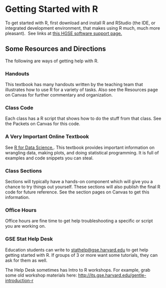 # Getting Started with R  {.unnumbered}

To get started with R, first download and install R and RStudio (the IDE, or integrated development environment, that makes using R much, much more pleasant).  See links at [this HGSE software support page.](https://its.gse.harvard.edu/research-software-support)

## Some Resources and Directions

The following are ways of getting help with R.

### Handouts {.unnumbered}

This textbook has many handouts written by the teaching team that illustrates how to use R for a variety of tasks. Also see the Resources page on Canvas for further commentary and organization.

### Class Code {.unnumbered}

Each class has a R script that shows how to do the stuff from that class. See the Packets on Canvas for this code.

### A Very Important Online Textbook {.unnumbered}

See [R for Data Science.](http://r4ds.had.co.nz/). This textbook provides important information on wrangling data, making plots, and doing statistical programming. It is full of examples and code snippets you can steal.

### Class Sections {.unnumbered}

Sections will typically have a hands-on component which will give you a chance to try things out yourself. These sections will also publish the final R code for future reference. See the section pages on Canvas to get this information.

### Office Hours {.unnumbered}

Office hours are fine time to get help troubleshooting a specific or script you are working on.

### GSE Stat Help Desk {.unnumbered}

Education students can write to [stathelp\@gse.harvard.edu](mailto:stathelp@gse.harvard.edu) to get help getting started with R. If groups of 3 or more want some tutorials, they can ask for them as well.

The Help Desk sometimes has Intro to R workshops. For example, grab some old workshop materials here: <http://its.gse.harvard.edu/gentle-introduction-r>

